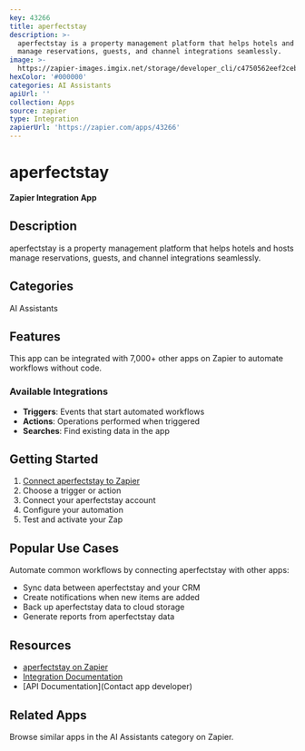 ```yaml
---
key: 43266
title: aperfectstay
description: >-
  aperfectstay is a property management platform that helps hotels and hosts
  manage reservations, guests, and channel integrations seamlessly.
image: >-
  https://zapier-images.imgix.net/storage/developer_cli/c4750562eef2ceb7435999533685eeac.png?auto=format%2Ccompress&ixlib=python-3.0.0&q=50
hexColor: '#000000'
categories: AI Assistants
apiUrl: ''
collection: Apps
source: zapier
type: Integration
zapierUrl: 'https://zapier.com/apps/43266'
---
```

# aperfectstay

**Zapier Integration App**

## Description

aperfectstay is a property management platform that helps hotels and hosts manage reservations, guests, and channel integrations seamlessly.

## Categories

AI Assistants

## Features

This app can be integrated with 7,000+ other apps on Zapier to automate workflows without code.

### Available Integrations

- **Triggers**: Events that start automated workflows
- **Actions**: Operations performed when triggered
- **Searches**: Find existing data in the app

## Getting Started

1. [Connect aperfectstay to Zapier](https://zapier.com/apps/43266)
2. Choose a trigger or action
3. Connect your aperfectstay account
4. Configure your automation
5. Test and activate your Zap

## Popular Use Cases

Automate common workflows by connecting aperfectstay with other apps:

- Sync data between aperfectstay and your CRM
- Create notifications when new items are added
- Back up aperfectstay data to cloud storage
- Generate reports from aperfectstay data

## Resources

- [aperfectstay on Zapier](https://zapier.com/apps/43266)
- [Integration Documentation](https://zapier.com/apps/43266/integrations)
- [API Documentation](Contact app developer)

## Related Apps

Browse similar apps in the AI Assistants category on Zapier.
